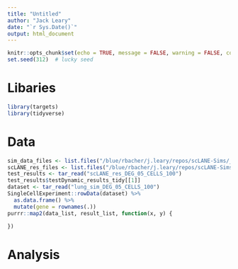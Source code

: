 ```yaml
---
title: "Untitled"
author: "Jack Leary"
date: "`r Sys.Date()`"
output: html_document
---
```


```r
knitr::opts_chunk$set(echo = TRUE, message = FALSE, warning = FALSE, comment = NA)
set.seed(312)  # lucky seed
```

# Libaries 

```r
library(targets)
library(tidyverse)
```

# Data 

```r
sim_data_files <- list.files("/blue/rbacher/j.leary/repos/scLANE-Sims/_targets/objects/", pattern = "*sim*")
scLANE_res_files <- list.files("/blue/rbacher/j.leary/repos/scLANE-Sims/_targets/objects/", pattern = "scLANE*")
test_results <- tar_read("scLANE_res_DEG_05_CELLS_100")
test_results$testDynamic_results_tidy[[1]]
dataset <- tar_read("lung_sim_DEG_05_CELLS_100")
SingleCellExperiment::rowData(dataset) %>% 
  as.data.frame() %>% 
  mutate(gene = rownames(.))
purrr::map2(data_list, result_list, function(x, y) {
  
})
```

# Analysis 